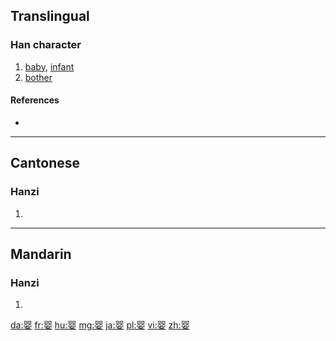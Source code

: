 {{also|嬰}}
==Translingual==

===Han character===
{{Han char|rn=38|rad=女|as=08|sn=11|four=|canj=月人女 (BOV)}}

# [[baby]], [[infant]]
# [[bother]]

====References====
* {{Han ref|kx=0265.281|hdz=21059.020|uh=5A74|ud=23156}}

----

==Cantonese==

===Hanzi===
{{yue-hanzi|jyut=[[jing1]]|y=ying1|tra=嬰}}

# {{defn|lang=yue|sort=女08}}

----

==Mandarin==

===Hanzi===
{{cmn-hanzi|tra=嬰|pin=[[yīng]] ([[ying1]])|wg=ying<sup>1</sup>}}

# {{defn|lang=cmn|sort=女08}}

[[da:婴]]
[[fr:婴]]
[[hu:婴]]
[[mg:婴]]
[[ja:婴]]
[[pl:婴]]
[[vi:婴]]
[[zh:婴]]